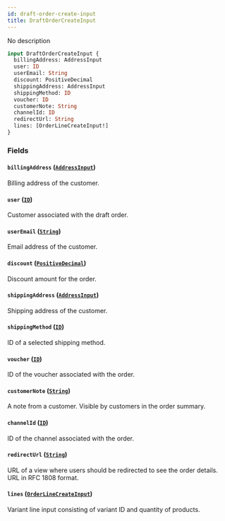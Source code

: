 ```yaml
---
id: draft-order-create-input
title: DraftOrderCreateInput
---
```



No description

```graphql
input DraftOrderCreateInput {
  billingAddress: AddressInput
  user: ID
  userEmail: String
  discount: PositiveDecimal
  shippingAddress: AddressInput
  shippingMethod: ID
  voucher: ID
  customerNote: String
  channelId: ID
  redirectUrl: String
  lines: [OrderLineCreateInput!]
}
```


### Fields

#### `billingAddress` ([`AddressInput`](../../../developer/api-reference/inputs/address-input))

Billing address of the customer.


#### `user` ([`ID`](../../../developer/api-reference/scalars/id))

Customer associated with the draft order.


#### `userEmail` ([`String`](../../../developer/api-reference/scalars/string))

Email address of the customer.


#### `discount` ([`PositiveDecimal`](../../../developer/api-reference/scalars/positive-decimal))

Discount amount for the order.


#### `shippingAddress` ([`AddressInput`](../../../developer/api-reference/inputs/address-input))

Shipping address of the customer.


#### `shippingMethod` ([`ID`](../../../developer/api-reference/scalars/id))

ID of a selected shipping method.


#### `voucher` ([`ID`](../../../developer/api-reference/scalars/id))

ID of the voucher associated with the order.


#### `customerNote` ([`String`](../../../developer/api-reference/scalars/string))

A note from a customer. Visible by customers in the order summary.


#### `channelId` ([`ID`](../../../developer/api-reference/scalars/id))

ID of the channel associated with the order.


#### `redirectUrl` ([`String`](../../../developer/api-reference/scalars/string))

URL of a view where users should be redirected to see the order details. URL in RFC 1808 format.


#### `lines` ([`OrderLineCreateInput`](../../../developer/api-reference/inputs/order-line-create-input))

Variant line input consisting of variant ID and quantity of products.




